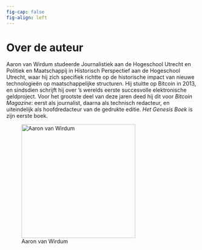 ```yaml
---
fig-cap: false
fig-align: left
---
```


# Over de auteur {.unnumbered}

Aaron van Wirdum studeerde Journalistiek aan de Hogeschool Utrecht en Politiek en Maatschappij in Historisch Perspectief aan de Hogeschool Utrecht, waar hij zich specifiek richtte op de historische impact van nieuwe technologieën op maatschappelijke structuren. Hij stuitte op Bitcoin in 2013, en sindsdien schrijft hij over 's werelds eerste succesvolle elektronische geldproject. Voor het grootste deel van deze jaren deed hij dit voor *Bitcoin Magazine*: eerst als journalist, daarna als technisch redacteur, en uiteindelijk als hoofdredacteur van de gedrukte editie. *Het Genesis Boek* is zijn eerste boek.

![Aaron van Wirdum](../figures/aaron-van-wirdum.jpg){width=300 fig-alt="Foto van de auteur"}
